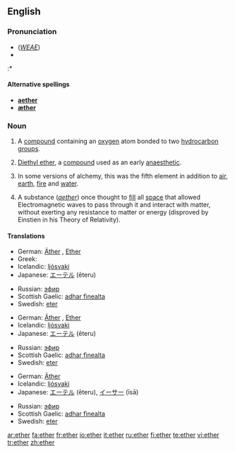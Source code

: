 {{see|Ether}}

==English==
{{wikipedia}}

===Pronunciation===
*(''[[WEAE]]'') {{IPA|/ˈiː.θɚ/}}
*{{audio|en-us-ether.ogg|Audio (US)}}
:*{{rhymes|iːθə(r)}}

====Alternative spellings====
*'''[[aether]]''' {{italbrac|former British spelling}}
*'''[[æther]]''' {{italbrac|former British spelling}}

===Noun===
{{en-noun|-}}

# {{organic compound}} A [[compound]] containing an [[oxygen]] atom bonded to two [[hydrocarbon]] [[group]]s.
# {{organic compound}} [[diethyl ether|Diethyl ether]], a [[compound]] used as an early [[anaesthetic]].
#{{alchemy}} In some versions of alchemy, this was the fifth element in addition to [[air]], [[earth]], [[fire]] and [[water]].
#A substance (''[[aether]]'') once thought to [[fill]] all [[space]] that allowed Electromagnetic waves to pass through it and interact with matter, without exerting any resistance to matter or energy (disproved by Einstien in his Theory of Relativity).

{{seeCites}}

====Translations====
{{trans-top|chemical compound}}
*German: [[Äther]] {{m}}, [[Ether]] {{m}}
*Greek: {{t-|el|αιθέρας|m|tr=aithéras}}
*Icelandic: [[ljósvaki]] {{m}}
*Japanese: [[エーテル]] (ēteru)
{{trans-mid}}
*Russian: [[эфир]] {{m}}
*Scottish Gaelic: [[adhar fìnealta]] {{m}}
*Swedish: [[eter]] {{c}}
{{trans-bottom}}

{{trans-top|fifth element of alchemy}}
*German: [[Äther]] {{m}}, [[Ether]] {{m}}
*Icelandic: [[ljósvaki]] {{m}}
*Japanese: [[エーテル]] (ēteru)
{{trans-mid}}
*Russian: [[эфир]] {{m}}
*Scottish Gaelic: [[adhar fìnealta]] {{m}}
*Swedish: [[eter]] {{c}}
{{trans-bottom}}

{{trans-top|space filling substance}}
*German: [[Äther]] {{m}}
*Icelandic: [[ljósvaki]] {{m}}
*Japanese: [[エーテル]] (ēteru), [[イーサー]] (īsā)
{{trans-mid}}
*Russian: [[эфир]] {{m}}
*Scottish Gaelic: [[adhar fìnealta]] {{m}}
*Swedish: [[eter]] {{c}}
{{trans-bottom}}

[[ar:ether]]
[[fa:ether]]
[[fr:ether]]
[[io:ether]]
[[it:ether]]
[[ru:ether]]
[[fi:ether]]
[[te:ether]]
[[vi:ether]]
[[tr:ether]]
[[zh:ether]]